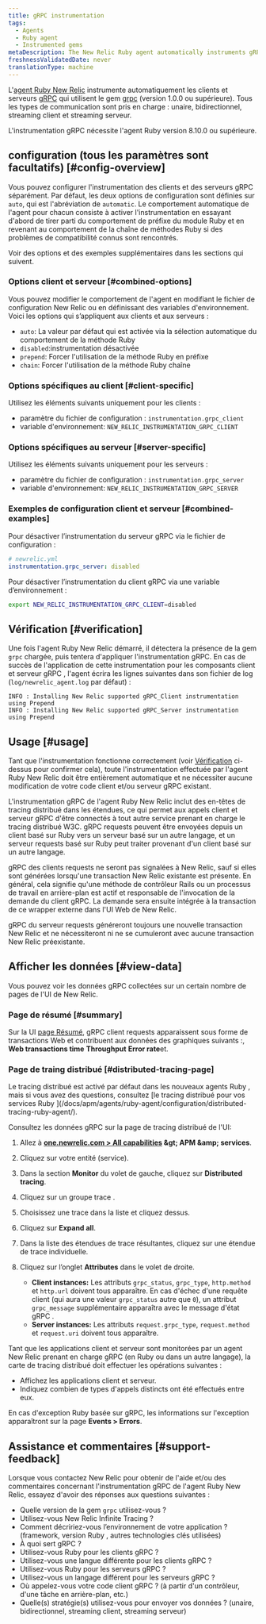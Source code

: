 ```yaml
---
title: gRPC instrumentation
tags:
  - Agents
  - Ruby agent
  - Instrumented gems
metaDescription: The New Relic Ruby agent automatically instruments gRPC clients and servers.
freshnessValidatedDate: never
translationType: machine
---
```


L&apos;[agent Ruby New Relic](/docs/agents/ruby-agent/getting-started/new-relic-ruby) instrumente automatiquement les clients et serveurs [gRPC](https://grpc.io/) qui utilisent le gem [grpc](https://rubygems.org/gems/grpc) (version 1.0.0 ou supérieure). Tous les types de communication sont pris en charge : unaire, bidirectionnel, streaming client et streaming serveur.

<Callout variant="important">
  L&apos;instrumentation gRPC nécessite l&apos;agent Ruby version 8.10.0 ou supérieure.
</Callout>

## configuration (tous les paramètres sont facultatifs) [#config-overview]

Vous pouvez configurer l&apos;instrumentation des clients et des serveurs gRPC séparément. Par défaut, les deux options de configuration sont définies sur `auto`, qui est l&apos;abréviation de `automatic`. Le comportement automatique de l&apos;agent pour chacun consiste à activer l&apos;instrumentation en essayant d&apos;abord de tirer parti du comportement de préfixe du module Ruby et en revenant au comportement de la chaîne de méthodes Ruby si des problèmes de compatibilité connus sont rencontrés.

Voir des options et des exemples supplémentaires dans les sections qui suivent.

### Options client et serveur [#combined-options]

Vous pouvez modifier le comportement de l&apos;agent en modifiant le fichier de configuration New Relic ou en définissant des variables d&apos;environnement. Voici les options qui s’appliquent aux clients et aux serveurs :

* `auto`: La valeur par défaut qui est activée via la sélection automatique du comportement de la méthode Ruby
* `disabled`:instrumentation désactivée
* `prepend`: Forcer l&apos;utilisation de la méthode Ruby en préfixe
* `chain`: Forcer l&apos;utilisation de la méthode Ruby chaîne

### Options spécifiques au client [#client-specific]

Utilisez les éléments suivants uniquement pour les clients :

* paramètre du fichier de configuration : `instrumentation.grpc_client`
* variable d&apos;environnement: `NEW_RELIC_INSTRUMENTATION_GRPC_CLIENT`

### Options spécifiques au serveur [#server-specific]

Utilisez les éléments suivants uniquement pour les serveurs :

* paramètre du fichier de configuration : `instrumentation.grpc_server`
* variable d&apos;environnement: `NEW_RELIC_INSTRUMENTATION_GRPC_SERVER`

### Exemples de configuration client et serveur [#combined-examples]

Pour désactiver l’instrumentation du serveur gRPC via le fichier de configuration :

```yml
# newrelic.yml
instrumentation.grpc_server: disabled
```

Pour désactiver l’instrumentation du client gRPC via une variable d’environnement :

```sh
export NEW_RELIC_INSTRUMENTATION_GRPC_CLIENT=disabled
```

## Vérification [#verification]

Une fois l&apos;agent Ruby New Relic démarré, il détectera la présence de la gem `grpc` chargée, puis tentera d&apos;appliquer l&apos;instrumentation gRPC. En cas de succès de l&apos;application de cette instrumentation pour les composants client et serveur gRPC , l&apos;agent écrira les lignes suivantes dans son fichier de log (`log/newrelic_agent.log` par défaut) :

```log
INFO : Installing New Relic supported gRPC_Client instrumentation using Prepend
INFO : Installing New Relic supported gRPC_Server instrumentation using Prepend
```

## Usage [#usage]

Tant que l&apos;instrumentation fonctionne correctement (voir [Vérification](#verification) ci-dessus pour confirmer cela), toute l&apos;instrumentation effectuée par l&apos;agent Ruby New Relic doit être entièrement automatique et ne nécessiter aucune modification de votre code client et/ou serveur gRPC existant.

L&apos;instrumentation gRPC de l&apos;agent Ruby New Relic inclut des en-têtes de tracing distribué dans les étendues, ce qui permet aux appels client et serveur gRPC d&apos;être connectés à tout autre service prenant en charge le tracing distribué W3C. gRPC requests peuvent être envoyées depuis un client basé sur Ruby vers un serveur basé sur un autre langage, et un serveur requests basé sur Ruby peut traiter provenant d&apos;un client basé sur un autre langage.

<Callout variant="important">
  gRPC des clients requests ne seront pas signalées à New Relic, sauf si elles sont générées lorsqu&apos;une transaction New Relic existante est présente. En général, cela signifie qu&apos;une méthode de contrôleur Rails ou un processus de travail en arrière-plan est actif et responsable de l&apos;invocation de la demande du client gRPC. La demande sera ensuite intégrée à la transaction de ce wrapper externe dans l&apos;UI Web de New Relic.

  gRPC du serveur requests généreront toujours une nouvelle transaction New Relic et ne nécessiteront ni ne se cumuleront avec aucune transaction New Relic préexistante.
</Callout>

## Afficher les données [#view-data]

Vous pouvez voir les données gRPC collectées sur un certain nombre de pages de l&apos;UI de New Relic.

### Page de résumé [#summary]

Sur la UI [page Résumé](/docs/apm/applications-menu/monitoring/apm-overview-page), gRPC client requests apparaissent sous forme de transactions Web et contribuent aux données des graphiques suivants :, <DNT>**Web transactions time**</DNT> <DNT>**Throughput**</DNT> <DNT>**Error rate**</DNT>et.

### Page de traing distribué [#distributed-tracing-page]

<Callout variant="tip">
  Le tracing distribué est activé par défaut dans les nouveaux agents Ruby , mais si vous avez des questions, consultez [le tracing distribué pour vos services Ruby ](/docs/apm/agents/ruby-agent/configuration/distributed-tracing-ruby-agent/).
</Callout>

Consultez les données gRPC sur la page de tracing distribué de l&apos;UI:

1. Allez à <DNT>**[one.newrelic.com &gt; All capabilities](https://one.newrelic.com/all-capabilities) &amp;gt; APM &amp;amp; services**</DNT>.

2. Cliquez sur votre entité (service).

3. Dans la section <DNT>**Monitor**</DNT> du volet de gauche, cliquez sur <DNT>**Distributed tracing**</DNT>.

4. Cliquez sur un groupe trace .

5. Choisissez une trace dans la liste et cliquez dessus.

6. Cliquez sur <DNT>**Expand all**</DNT>.

7. Dans la liste des étendues de trace résultantes, cliquez sur une étendue de trace individuelle.

8. Cliquez sur l’onglet <DNT>**Attributes**</DNT> dans le volet de droite.

   * <DNT>**Client instances:**</DNT> Les attributs `grpc_status`, `grpc_type`, `http.method` et `http.url` doivent tous apparaître. En cas d&apos;échec d&apos;une requête client (qui aura une valeur `grpc_status` autre que `0`), un attribut `grpc_message` supplémentaire apparaîtra avec le message d&apos;état gRPC .
   * <DNT>**Server instances:**</DNT> Les attributs `request.grpc_type`, `request.method` et `request.uri` doivent tous apparaître.

Tant que les applications client et serveur sont monitorées par un agent New Relic prenant en charge gRPC (en Ruby ou dans un autre langage), la carte de tracing distribué doit effectuer les opérations suivantes :

* Affichez les applications client et serveur.
* Indiquez combien de types d&apos;appels distincts ont été effectués entre eux.

En cas d&apos;exception Ruby basée sur gRPC, les informations sur l&apos;exception apparaîtront sur la page <DNT>**Events &gt; Errors**</DNT>.

## Assistance et commentaires [#support-feedback]

Lorsque vous contactez New Relic pour obtenir de l&apos;aide et/ou des commentaires concernant l&apos;instrumentation gRPC de l&apos;agent Ruby New Relic, essayez d&apos;avoir des réponses aux questions suivantes :

* Quelle version de la gem `grpc` utilisez-vous ?
* Utilisez-vous New Relic Infinite Tracing ?
* Comment décririez-vous l’environnement de votre application ? (framework, version Ruby , autres technologies clés utilisées)
* À quoi sert gRPC ?
* Utilisez-vous Ruby pour les clients gRPC ?
* Utilisez-vous une langue différente pour les clients gRPC ?
* Utilisez-vous Ruby pour les serveurs gRPC ?
* Utilisez-vous un langage différent pour les serveurs gRPC ?
* Où appelez-vous votre code client gRPC ? (à partir d&apos;un contrôleur, d&apos;une tâche en arrière-plan, etc.)
* Quelle(s) stratégie(s) utilisez-vous pour envoyer vos données ? (unaire, bidirectionnel, streaming client, streaming serveur)